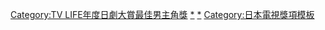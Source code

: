 {{Navbox
|name       = TV LIFE年度日劇大賞最佳男主角獎
|state = {{{state|autocollapse}}}
|titlestyle = background:#E32636;color:white;
|title      = [[TV LIFE年度日劇大賞|{{white|TV LIFE年度日劇大賞}}]]{{white|最佳男主角獎}}
|bodystyle  = 
|groupstyle = width:70%:105px;background:#E32636;color:white;
|liststyle  = text-align:left;
| bodyclass =hlist
| selected = {{{1|}}}
|group1     = 1990年代
|list1      = 
* 1991 [[織田裕二]]
* 1992 [[濱田雅功]]
* 1993 [[真田廣之]]
* 1994 {{link-ja|赤井英和|赤井英和}}
* 1995 [[豐川悅司]]
* 1996 [[木村拓哉]]
* 1997 [[木村拓哉]]
* 1998 [[反町隆史]]
* 1999 [[田村正和]]
|group2     = 2000年代
|list2      = 
* 2000 [[木村拓哉]]
* 2001 [[木村拓哉]]
* 2002 {{link-ja|中山裕介|ユースケ・サンタマリア}}
* 2003 [[草彅剛]]
* 2004 [[中居正廣]]
* 2005 [[瀧澤秀明]]
* 2006 [[草彅剛]]
* 2007 [[赤西仁]]
* 2008 [[大野智]]
* 2009 [[草彅剛]]
|group3     = 2010年代
|list3      = 
* 2010 [[大野智]]
* 2011 [[櫻井翔]]
* 2012 [[大野智]]
* 2013 [[櫻井翔]]
* 2014 [[大野智]]
* 2015 [[相葉雅紀]]
* 2016 [[大野智]]
* 2017 [[相葉雅紀]]
* 2018 [[松本潤]]
* 2019 [[山下智久]]
|group4     = 2020年代
|list4      = 
* 2020 [[中島健人]]、[[平野紫耀]]
* 2021 [[道枝駿佑]]、[[目黑蓮]]
}}<includeonly>[[Category:TV LIFE年度日劇大賞最佳男主角獎]]</includeonly>
<noinclude>{{collapsible option}}
[[Category:TV LIFE年度日劇大賞|*]]
[[Category:TV LIFE年度日劇大賞最佳男主角獎|*]]
[[Category:日本電視獎項模板]]
</noinclude>